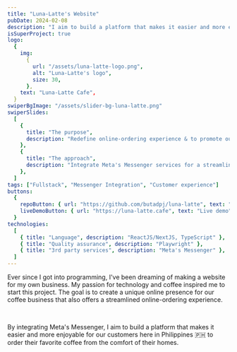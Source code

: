 ```yaml
---
title: "Luna-Latte's Website"
pubDate: 2024-02-08
description: "I aim to build a platform that makes it easier and more enjoyable for our customers here in Philippines 🇵🇭 to <span>order their favorite coffee from the comfort of their homes</span>."
isSuperProject: true
logo:
  {
    img:
      {
        url: "/assets/luna-latte-logo.png",
        alt: "Luna-Latte's logo",
        size: 30,
      },
    text: "Luna-Latte Cafe",
  }
swiperBgImage: "/assets/slider-bg-luna-latte.png"
swiperSlides:
  [
    {
      title: "The purpose",
      description: "Redefine online-ordering experience & to promote our own business as well 😉",
    },
    {
      title: "The approach",
      description: "Integrate Meta's Messenger services for a streamlined online-ordering experience",
    },
  ]
tags: ["Fullstack", "Messenger Integration", "Customer experience"]
buttons:
  {
    repoButton: { url: "https://github.com/butadpj/luna-latte", text: "Repo" },
    liveDemoButton: { url: "https://luna-latte.cafe", text: "Live demo" },
  }
technologies:
  [
    { title: "Language", description: "ReactJS/NextJS, TypeScript" },
    { title: "Quality assurance", description: "Playwright" },
    { title: "3rd party services", description: "Meta's Messenger" },
  ]
---
```


Ever since I got into programming, I've been dreaming of making a website for my own business. My passion for <span>technology</span> and <span>coffee</span> inspired me to start this project. The goal is to create a <span>unique online presence</span> for our coffee business that also offers a <span>streamlined online-ordering experience</span>.

<br />

By integrating Meta's Messenger, I aim to build a platform that makes it easier and more enjoyable for our customers here in Philippines 🇵🇭 to <span>order their favorite coffee from the comfort of their homes</span>.
